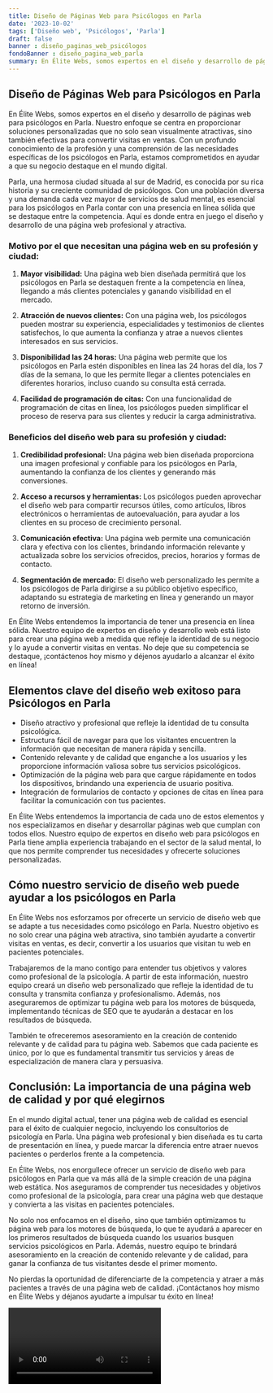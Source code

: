```yaml
---
title: Diseño de Páginas Web para Psicólogos en Parla
date: '2023-10-02'
tags: ['Diseño web', 'Psicólogos', 'Parla']
draft: false
banner : diseño_paginas_web_psicólogos
fondoBanner : diseño_pagina_web_parla
summary: En Élite Webs, somos expertos en el diseño y desarrollo de páginas web para psicólogos en Parla. Nuestro enfoque se centra en proporcionar soluciones personalizadas que no solo sean visualmente atractivas, sino también efectivas para convertir visitas en ventas. Con un profundo conocimiento de la profesión y una comprensión de las necesidades específicas de los psicólogos en Parla, estamos comprometidos en ayudar a que su negocio destaque en el mundo digital.
---
```


## Diseño de Páginas Web para Psicólogos en Parla

En Élite Webs, somos expertos en el diseño y desarrollo de páginas web para psicólogos en Parla. Nuestro enfoque se centra en proporcionar soluciones personalizadas que no solo sean visualmente atractivas, sino también efectivas para convertir visitas en ventas. Con un profundo conocimiento de la profesión y una comprensión de las necesidades específicas de los psicólogos en Parla, estamos comprometidos en ayudar a que su negocio destaque en el mundo digital.

Parla, una hermosa ciudad situada al sur de Madrid, es conocida por su rica historia y su creciente comunidad de psicólogos. Con una población diversa y una demanda cada vez mayor de servicios de salud mental, es esencial para los psicólogos en Parla contar con una presencia en línea sólida que se destaque entre la competencia. Aquí es donde entra en juego el diseño y desarrollo de una página web profesional y atractiva.

### Motivo por el que necesitan una página web en su profesión y ciudad:

1. **Mayor visibilidad:** Una página web bien diseñada permitirá que los psicólogos en Parla se destaquen frente a la competencia en línea, llegando a más clientes potenciales y ganando visibilidad en el mercado.

2. **Atracción de nuevos clientes:** Con una página web, los psicólogos pueden mostrar su experiencia, especialidades y testimonios de clientes satisfechos, lo que aumenta la confianza y atrae a nuevos clientes interesados en sus servicios.

3. **Disponibilidad las 24 horas:** Una página web permite que los psicólogos en Parla estén disponibles en línea las 24 horas del día, los 7 días de la semana, lo que les permite llegar a clientes potenciales en diferentes horarios, incluso cuando su consulta está cerrada.

4. **Facilidad de programación de citas:** Con una funcionalidad de programación de citas en línea, los psicólogos pueden simplificar el proceso de reserva para sus clientes y reducir la carga administrativa.

### Beneficios del diseño web para su profesión y ciudad:

1. **Credibilidad profesional:** Una página web bien diseñada proporciona una imagen profesional y confiable para los psicólogos en Parla, aumentando la confianza de los clientes y generando más conversiones.

2. **Acceso a recursos y herramientas:** Los psicólogos pueden aprovechar el diseño web para compartir recursos útiles, como artículos, libros electrónicos o herramientas de autoevaluación, para ayudar a los clientes en su proceso de crecimiento personal.

3. **Comunicación efectiva:** Una página web permite una comunicación clara y efectiva con los clientes, brindando información relevante y actualizada sobre los servicios ofrecidos, precios, horarios y formas de contacto.

4. **Segmentación de mercado:** El diseño web personalizado les permite a los psicólogos de Parla dirigirse a su público objetivo específico, adaptando su estrategia de marketing en línea y generando un mayor retorno de inversión.

En Élite Webs entendemos la importancia de tener una presencia en línea sólida. Nuestro equipo de expertos en diseño y desarrollo web está listo para crear una página web a medida que refleje la identidad de su negocio y lo ayude a convertir visitas en ventas. No deje que su competencia se destaque, ¡contáctenos hoy mismo y déjenos ayudarlo a alcanzar el éxito en línea!

<GifSeo />

<Cta />

## Elementos clave del diseño web exitoso para Psicólogos en Parla

- Diseño atractivo y profesional que refleje la identidad de tu consulta psicológica.
- Estructura fácil de navegar para que los visitantes encuentren la información que necesitan de manera rápida y sencilla.
- Contenido relevante y de calidad que enganche a los usuarios y les proporcione información valiosa sobre tus servicios psicológicos.
- Optimización de la página web para que cargue rápidamente en todos los dispositivos, brindando una experiencia de usuario positiva.
- Integración de formularios de contacto y opciones de citas en línea para facilitar la comunicación con tus pacientes.

En Élite Webs entendemos la importancia de cada uno de estos elementos y nos especializamos en diseñar y desarrollar páginas web que cumplan con todos ellos. Nuestro equipo de expertos en diseño web para psicólogos en Parla tiene amplia experiencia trabajando en el sector de la salud mental, lo que nos permite comprender tus necesidades y ofrecerte soluciones personalizadas.

## Cómo nuestro servicio de diseño web puede ayudar a los psicólogos en Parla

En Élite Webs nos esforzamos por ofrecerte un servicio de diseño web que se adapte a tus necesidades como psicólogo en Parla. Nuestro objetivo es no solo crear una página web atractiva, sino también ayudarte a convertir visitas en ventas, es decir, convertir a los usuarios que visitan tu web en pacientes potenciales.

Trabajaremos de la mano contigo para entender tus objetivos y valores como profesional de la psicología. A partir de esta información, nuestro equipo creará un diseño web personalizado que refleje la identidad de tu consulta y transmita confianza y profesionalismo. Además, nos aseguraremos de optimizar tu página web para los motores de búsqueda, implementando técnicas de SEO que te ayudarán a destacar en los resultados de búsqueda.

También te ofreceremos asesoramiento en la creación de contenido relevante y de calidad para tu página web. Sabemos que cada paciente es único, por lo que es fundamental transmitir tus servicios y áreas de especialización de manera clara y persuasiva.

## Conclusión: La importancia de una página web de calidad y por qué elegirnos

En el mundo digital actual, tener una página web de calidad es esencial para el éxito de cualquier negocio, incluyendo los consultorios de psicología en Parla. Una página web profesional y bien diseñada es tu carta de presentación en línea, y puede marcar la diferencia entre atraer nuevos pacientes o perderlos frente a la competencia.

En Élite Webs, nos enorgullece ofrecer un servicio de diseño web para psicólogos en Parla que va más allá de la simple creación de una página web estática. Nos aseguramos de comprender tus necesidades y objetivos como profesional de la psicología, para crear una página web que destaque y convierta a las visitas en pacientes potenciales.

No solo nos enfocamos en el diseño, sino que también optimizamos tu página web para los motores de búsqueda, lo que te ayudará a aparecer en los primeros resultados de búsqueda cuando los usuarios busquen servicios psicológicos en Parla. Además, nuestro equipo te brindará asesoramiento en la creación de contenido relevante y de calidad, para ganar la confianza de tus visitantes desde el primer momento.

No pierdas la oportunidad de diferenciarte de la competencia y atraer a más pacientes a través de una página web de calidad. ¡Contáctanos hoy mismo en Élite Webs y déjanos ayudarte a impulsar tu éxito en línea!

<Video />

<CtaBot job='Psicólogos' city='Parla'/>

<Gmaps query='Parla+españa+maps' />